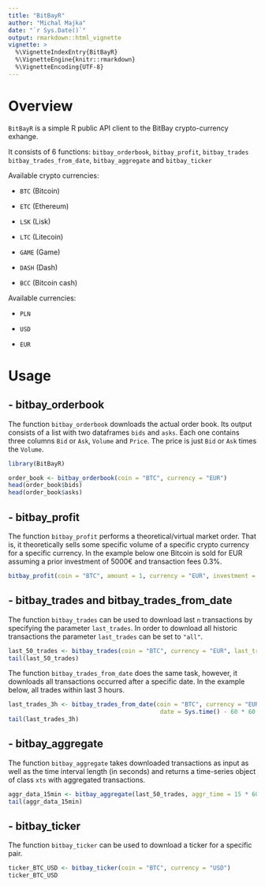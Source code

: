 ```yaml
---
title: "BitBayR"
author: "Michal Majka"
date: "`r Sys.Date()`"
output: rmarkdown::html_vignette
vignette: >
  %\VignetteIndexEntry{BitBayR}
  %\VignetteEngine{knitr::rmarkdown}
  %\VignetteEncoding{UTF-8}
---
```


# Overview

`BitBayR` is a simple R public API client to the BitBay crypto-currency exhange. 

It consists of 6 functions: `bitbay_orderbook`, `bitbay_profit`, `bitbay_trades` `bitbay_trades_from_date`, `bitbay_aggregate` and `bitbay_ticker`


Available crypto currencies: 

- `BTC` (Bitcoin)  

- `ETC`  (Ethereum)

- `LSK` (Lisk)

- `LTC` (Litecoin)

- `GAME` (Game)
                   
- `DASH` (Dash)       
                   
- `BCC` (Bitcoin cash)

Available currencies: 

- `PLN`

- `USD`

- `EUR`


# Usage


## - bitbay_orderbook

The function `bitbay_orderbook` downloads the actual order book. Its output consists of a list with two dataframes `bids` and `asks`. Each one contains three
columns `Bid` or `Ask`, `Volume` and `Price`. The price is just `Bid` or `Ask`
times the `Volume`.


```r
library(BitBayR)

order_book <- bitbay_orderbook(coin = "BTC", currency = "EUR")
head(order_book$bids)
head(order_book$asks)

```


## - bitbay_profit

The function `bitbay_profit` performs a theoretical/virtual market order. That is, it  theoretically sells some specific volume of a specific
crypto currency for a specific currency. In the example below one Bitcoin is sold for 
EUR assuming a prior investment of 5000€ and transaction fees 0.3%.


```r
bitbay_profit(coin = "BTC", amount = 1, currency = "EUR", investment = 5000, fee = 0.003)
```

## - bitbay_trades and bitbay_trades_from_date

The function `bitbay_trades` can be used to download last `n` transactions by specifying the parameter `last_trades`. In order to download all historic transactions the parameter `last_trades` can be set to `"all"`.

```r
last_50_trades <- bitbay_trades(coin = "BTC", currency = "EUR", last_trades = 50)
tail(last_50_trades)

```




The function `bitbay_trades_from_date` does the same task, however, it downloads all transactions occurred after a specific date. In the example below, all trades within last 3 hours.

```r
last_trades_3h <- bitbay_trades_from_date(coin = "BTC", currency = "EUR", 
                                           date = Sys.time() - 60 * 60 * 3)
tail(last_trades_3h)

```


## - bitbay_aggregate

The function `bitbay_aggregate` takes downloaded transactions as input as well as the time interval length (in seconds) and returns a time-series object of class `xts` with aggregated transactions. 


```r
aggr_data_15min <- bitbay_aggregate(last_50_trades, aggr_time = 15 * 60)
tail(aggr_data_15min)
```



## - bitbay_ticker

The function `bitbay_ticker` can be used to download a ticker for a specific pair.

```r
ticker_BTC_USD <- bitbay_ticker(coin = "BTC", currency = "USD")
ticker_BTC_USD
```


